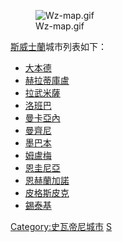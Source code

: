 [[Image:Wz-map.gif|thumb]]

[[斯威士蘭|斯威士蘭]]城市列表如下：

*[[大本德|大本德]]
*[[赫拉蒂庫盧|赫拉蒂庫盧]]
*[[拉武米薩|拉武米薩]]
*[[洛班巴|洛班巴]]
*[[曼卡亞內|曼卡亞內]]
*[[曼齊尼|曼齊尼]]
*[[墨巴本|墨巴本]]
*[[姆盧梅|姆盧梅]]
*[[恩圭尼亞|恩圭尼亞]]
*[[恩赫蘭加諾|恩赫蘭加諾]]
*[[皮格斯皮克|皮格斯皮克]]
*[[錫泰基|錫泰基]]

{{Swaziland-stub}}

{{非洲题目|城市列表}}

[[Category:史瓦帝尼城市|Category:史瓦帝尼城市]]
[[Category:非洲城市列表|S]]